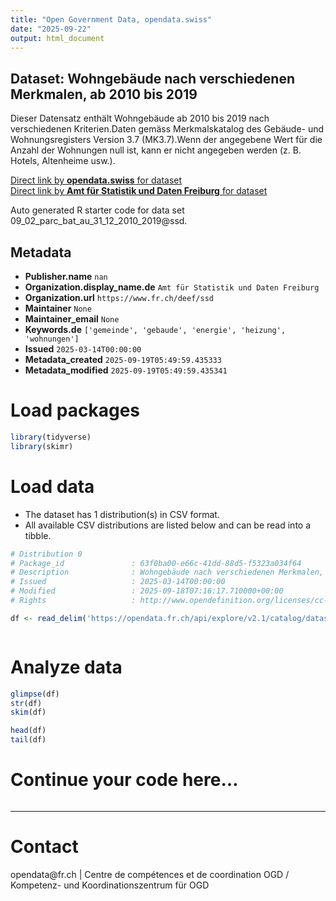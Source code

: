 ```yaml
---
title: "Open Government Data, opendata.swiss"
date: "2025-09-22"
output: html_document
---
```


## Dataset: Wohngebäude nach verschiedenen Merkmalen, ab 2010 bis 2019

Dieser Datensatz enthält Wohngebäude ab 2010 bis 2019 nach verschiedenen Kriterien.Daten gemäss Merkmalskatalog des Gebäude- und Wohnungsregisters Version 3.7 (MK3.7).Wenn der angegebene Wert für die Anzahl der Wohnungen null ist, kann er nicht angegeben werden (z. B. Hotels, Altenheime usw.).

[Direct link by **opendata.swiss** for dataset](https://opendata.swiss/de/dataset/wohngebaude-nach-verschiedenen-merkmalen-ab-2010-bis-2019)<br>
[Direct link by **Amt für Statistik und Daten Freiburg** for dataset](https://opendata.fr.ch/explore/dataset/09_02_parc_bat_au_31_12_2010_2019/)

Auto generated R starter code for data set 09_02_parc_bat_au_31_12_2010_2019@ssd.

## Metadata

- **Publisher.name** `nan`
- **Organization.display_name.de** `Amt für Statistik und Daten Freiburg`
- **Organization.url** `https://www.fr.ch/deef/ssd`
- **Maintainer** `None`
- **Maintainer_email** `None`
- **Keywords.de** `['gemeinde', 'gebaude', 'energie', 'heizung', 'wohnungen']`
- **Issued** `2025-03-14T00:00:00`
- **Metadata_created** `2025-09-19T05:49:59.435333`
- **Metadata_modified** `2025-09-19T05:49:59.435341`


# Load packages

```r

library(tidyverse)
library(skimr)

```

# Load data

-   The dataset has 1 distribution(s) in CSV format.
-   All available CSV distributions are listed below and can be read into a tibble.

```r

# Distribution 0
# Package_id               : 63f0ba00-e66c-41dd-88d5-f5323a034f64
# Description              : Wohngebäude nach verschiedenen Merkmalen, ab 2010 bis 2019 (csv)
# Issued                   : 2025-03-14T00:00:00
# Modified                 : 2025-09-18T07:16:17.710000+00:00
# Rights                   : http://www.opendefinition.org/licenses/cc-by-sa

df <- read_delim('https://opendata.fr.ch/api/explore/v2.1/catalog/datasets/09_02_parc_bat_au_31_12_2010_2019/exports/csv?use_labels=true')



```

# Analyze data

```r

glimpse(df)
str(df)
skim(df)

head(df)
tail(df)

```

# Continue your code here...

```r

```

------------------------------------------------------------------------

# Contact

opendata@fr.ch | Centre de compétences et de coordination OGD / Kompetenz- und Koordinationszentrum für OGD
